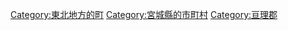 {{Commonscat|Watari, Miyagi}}
{{Catmore}}

{{DEFAULTSORT:Watari}}
[[Category:東北地方的町|Category:東北地方的町]]
[[Category:宮城縣的市町村|Category:宮城縣的市町村]]
[[Category:亘理郡|Category:亘理郡]]